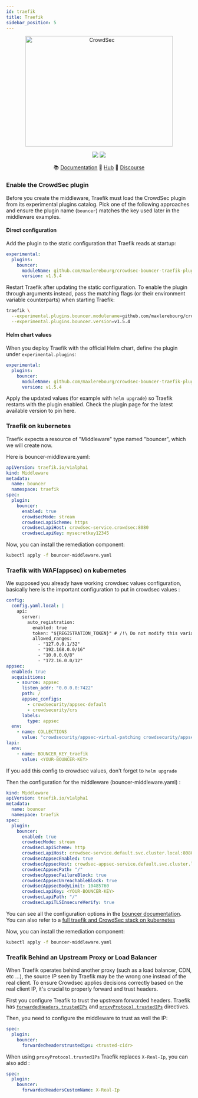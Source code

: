 ```yaml
---
id: traefik
title: Traefik
sidebar_position: 5
---
```




<p align="center">
<img src={useBaseUrl('/img/traefik.logo.png')} alt="CrowdSec" title="CrowdSec" width="400" height="300" />
</p>
<p align="center">
<img src="https://img.shields.io/badge/build-pass-green"></img>
<img src="https://img.shields.io/badge/tests-pass-green"></img>
</p>
<p align="center">
&#x1F4DA; <a href="#installation/">Documentation</a>
&#x1F4A0; <a href="https://hub.crowdsec.net">Hub</a>
&#128172; <a href="https://discourse.crowdsec.net">Discourse </a>
</p>

<RemediationSupportBadges
  Prometheus
/>

### Enable the CrowdSec plugin

Before you create the middleware, Traefik must load the CrowdSec plugin from its experimental plugins catalog. Pick one of the following approaches and ensure the plugin name (`bouncer`) matches the key used later in the middleware examples.

#### Direct configuration

Add the plugin to the static configuration that Traefik reads at startup:

```yaml
experimental:
  plugins:
    bouncer:
      moduleName: github.com/maxlerebourg/crowdsec-bouncer-traefik-plugin
      version: v1.5.4
```

Restart Traefik after updating the static configuration. To enable the plugin through arguments instead, pass the matching flags (or their environment variable counterparts) when starting Traefik:

```bash
traefik \
  --experimental.plugins.bouncer.modulename=github.com/maxlerebourg/crowdsec-bouncer-traefik-plugin \
  --experimental.plugins.bouncer.version=v1.5.4
```

#### Helm chart values

When you deploy Traefik with the official Helm chart, define the plugin under `experimental.plugins`:

```yaml
experimental:
  plugins:
    bouncer:
      moduleName: github.com/maxlerebourg/crowdsec-bouncer-traefik-plugin
      version: v1.5.4
```

Apply the updated values (for example with `helm upgrade`) so Traefik restarts with the plugin enabled. Check the plugin page for the latest available version to pin here.

### Traefik on kubernetes

Traefik expects a resource of "Middleware" type named "bouncer", which we will create now.

Here is bouncer-middleware.yaml:

```yaml
apiVersion: traefik.io/v1alpha1
kind: Middleware
metadata:
  name: bouncer
  namespace: traefik
spec:
  plugin:
    bouncer:
      enabled: true
      crowdsecMode: stream
      crowdsecLapiScheme: https
      crowdsecLapiHost: crowdsec-service.crowdsec:8080
      crowdsecLapiKey: mysecretkey12345
```

Now, you can install the remediation component:

```bash
kubectl apply -f bouncer-middleware.yaml
```

### Traefik with WAF(appsec) on kubernetes

We supposed you already have working crowdsec values configuration, basically here is the important configuration to put in crowdsec values :

```yaml
config:
  config.yaml.local: |
    api:
      server:
        auto_registration:
          enabled: true
          token: "${REGISTRATION_TOKEN}" # /!\ Do not modify this variable (auto-generated and handled by the chart)
          allowed_ranges:
            - "127.0.0.1/32"
            - "192.168.0.0/16"
            - "10.0.0.0/8"
            - "172.16.0.0/12"
appsec:
  enabled: true
  acquisitions:
    - source: appsec
      listen_addr: "0.0.0.0:7422"
      path: /
      appsec_configs:
        - crowdsecurity/appsec-default
        - crowdsecurity/crs
      labels:
        type: appsec
  env:
    - name: COLLECTIONS
      value: "crowdsecurity/appsec-virtual-patching crowdsecurity/appsec-crs crowdsecurity/appsec-generic-rules"
lapi:
  env:
    - name: BOUNCER_KEY_traefik
      value: <YOUR-BOUNCER-KEY>
```

If you add this config to crowdsec values, don't forget to `helm upgrade`

Then the configuration for the middleware (bouncer-middleware.yaml) :

```yaml
kind: Middleware
apiVersion: traefik.io/v1alpha1
metadata:
  name: bouncer
  namespace: traefik
spec:
  plugin:
    bouncer:
      enabled: true
      crowdsecMode: stream
      crowdsecLapiScheme: http
      crowdsecLapiHost: crowdsec-service.default.svc.cluster.local:8080
      crowdsecAppsecEnabled: true
      crowdsecAppsecHost: crowdsec-appsec-service.default.svc.cluster.local:7422
      crowdsecAppsecPath: "/"
      crowdsecAppsecFailureBlock: true
      crowdsecAppsecUnreachableBlock: true
      crowdsecAppsecBodyLimit: 10485760
      crowdsecLapiKey: <YOUR-BOUNCER-KEY>
      crowdsecLapiPath: "/"
      crowdsecLapiTLSInsecureVerify: true
```

You can see all the configuration options in the [bouncer documentation](https://plugins.traefik.io/plugins/6335346ca4caa9ddeffda116/crowdsec-bouncer-traefik-plugin).
You can also refer to a [full traefik and CrowdSec stack on kubernetes](https://raw.githubusercontent.com/maxlerebourg/crowdsec-bouncer-traefik-plugin/main/examples/kubernetes/README.md)

Now, you can install the remediation component:

```bash
kubectl apply -f bouncer-middleware.yaml
```

### Treafik Behind an Upstream Proxy or Load Balancer

When Traefik operates behind another proxy (such as a load balancer, CDN, etc ...), the source IP seen by Traefik may be the wrong one instead of the real client.
To ensure Crowdsec applies decisions correctly based on the real client IP, it's crucial to properly forward and trust headers.

First you configure Treafik to trust the upstream forwarded headers. Traefik has [`forwardedHeaders.trustedIPs`](https://doc.traefik.io/traefik/routing/entrypoints/#forwarded-headers) and [`proxyProtocol.trustedIPs`](https://doc.traefik.io/traefik/routing/entrypoints/#forwarded-headers) directives.


Then, you need to configure the middleware to trust as well the IP:

```yaml
spec:
  plugin:
    bouncer:
      forwardedheaderstrustedips: <trusted-cidr>
```

When using `proxyProtocol.trustedIPs` Traefik replaces `X-Real-Ip`, you can also add :

```yaml
spec:
  plugin:
    bouncer:
      forwardedHeadersCustomName: X-Real-Ip
```
